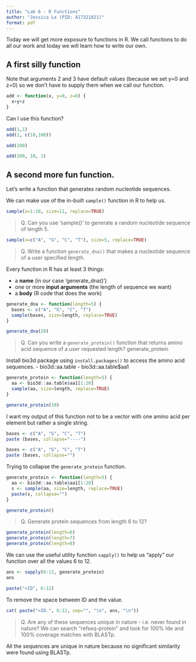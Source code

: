 ```yaml
---
title: "Lab 6 - R Functions"
author: "Jessica Le (PID: A17321021)"
format: pdf
---
```


Today we will get more exposure to functions in R. We call functions to do all our work and today we will learn how to write our own. 

## A first silly function 

Note that arguments 2 and 3 have default values (because we set y=0 and z=0) so we don't have to supply them when we call our function. 

```r
add <- function(x, y=0, z=0) {
  x+y+z
}
```

Can I use this function? 

```r
add(1,1)
add(1, c(10,100))
```

```r
add(100)
```
```r
add(100, 10, 1)
```

## A second more fun function. 

Let's write a function that generates random nucleotide sequences. 

We can make use of the in-built `sample()` function in R to help us. 

```r
sample(x=1:10, size=11, replace=TRUE)
```

> Q. Can you use 'sample()' to generate a random nucleotide sequence of length 5. 

```r
sample(x=c("A", "G", "C", "T"), size=5, replace=TRUE)
```

> Q. Write a function `generate_dna()` that makes a nucleotide sequence of a user specified length.  

Every function in R has at least 3 things: 

- a **name** (in our case 'generate_dna()')
- one or more **input arguments** (the length of sequence we want)
- a **body** (R code that does the work)

```r
generate_dna <- function(length=5) {
  bases <- c("A", "G", "C", "T")
  sample(bases, size=length, replace=TRUE)
}
```

```r
generate_dna(20)
```

> Q. Can you write a `generate_protein()` function that returns amino acid sequence of a user requested length? generate_protein 

Install bio3d package using `install.packages()` to access the amino acid sequences. 
- bio3d::aa.table
- bio3d::aa.table$aa1

```r
generate_protein <- function(length=5) {
  aa <- bio3d::aa.table$aa1[1:20]
  sample(aa, size=length, replace=TRUE)
}
```

```r
generate_protein(10)
```

I want my output of this function not to be a vector with one amino acid per element but rather a single string. 

```r
bases <- c("A", "G", "C", "T")
paste (bases, collapse="----")
```
```r
bases <- c("A", "G", "C", "T")
paste (bases, collapse="")
```

Trying to collapse the `generate_protein` function. 
```r
generate_protein <- function(length=5) {
  aa <- bio3d::aa.table$aa1[1:20]
  s <- sample(aa, size=length, replace=TRUE)
  paste(s, collapse="")
}
```

```r
generate_protein()
```

> Q. Generate protein sequences from length 6 to 12? 

```r
generate_protein(length=6)
generate_protein(length=7)
generate_protein(length=8)
```

We can use the useful utility function `sapply()` to help us "apply" our function over all the values 6 to 12. 

```r
ans <- sapply(6:12, generate_protein)
ans
```

```r
paste(">ID", 6:12)
```

To remove the space between ID and the value. 

```r
cat( paste(">ID.", 6:12, sep="", "\n", ans, "\n"))
```

> Q. Are any of these sequences unique in nature - i.e. never found in nature? We can search "refseq-protein" and look for 100% Ide and 100% coverage matches with BLASTp. 

All the sequences are unique in nature because no significant similarity were found using BLASTp. 
